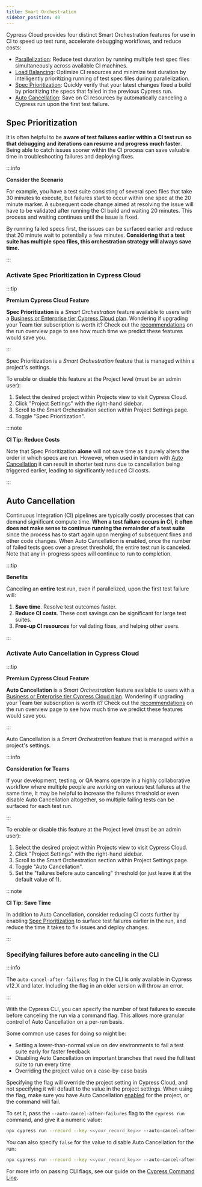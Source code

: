```yaml
---
title: Smart Orchestration
sidebar_position: 40
---
```


Cypress Cloud provides four distinct Smart Orchestration features for use in CI
to speed up test runs, accelerate debugging workflows, and reduce costs:

- [Parallelization](/guides/guides/parallelization): Reduce test duration by
  running multiple test spec files simultaneously across available CI machines.
- [Load Balancing](/guides/guides/parallelization#Balance-strategy): Optimize CI
  resources and minimize test duration by intelligently prioritizing running of
  test spec files during parallelization.
- [Spec Prioritization](#Spec-Prioritization): Quickly verify that your latest
  changes fixed a build by prioritizing the specs that failed in the previous
  Cypress run.
- [Auto Cancellation](#Auto-Cancellation): Save on CI resources by automatically
  canceling a Cypress run upon the first test failure.

## Spec Prioritization

It is often helpful to be **aware of test failures earlier within a CI test run
so that debugging and iterations can resume and progress much faster**. Being
able to catch issues sooner within the CI process can save valuable time in
troubleshooting failures and deploying fixes.

:::info

<strong>
  <Icon name="graduation-cap" /> Consider the Scenario
</strong>

For example, you have a test suite consisting of several spec files that take 30
minutes to execute, but failures start to occur within one spec at the 20 minute
marker. A subsequent code change aimed at resolving the issue will have to be
validated after running the CI build and waiting 20 minutes. This process and
waiting continues until the issue is fixed.

By running failed specs first, the issues can be surfaced earlier and reduce
that 20 minute wait to potentially a few minutes. **Considering that a test
suite has multiple spec files, this orchestration strategy will always save
time.**

:::

### Activate Spec Prioritization in Cypress Cloud

:::tip

<strong>
  <Icon name="star" /> Premium Cypress Cloud Feature
</strong>

**Spec Prioritization** is a _Smart Orchestration_ feature available to users
with a
[Business or Enterprise tier Cypress Cloud plan](https://cypress.io/pricing).
Wondering if upgrading your Team tier subscription is worth it? Check out the
[recommendations](/guides/cloud/runs#Recommendations) on the run overview page
to see how much time we predict these features would save you.

:::

Spec Prioritization is a _Smart Orchestration_ feature that is managed within a
project's settings.

To enable or disable this feature at the Project level (must be an admin user):

1. Select the desired project within Projects view to visit Cypress Cloud.
2. Click "Project Settings" with the right-hand sidebar.
3. Scroll to the Smart Orchestration section within Project Settings page.
4. Toggle "Spec Prioritization".

<DocsImage
  src="/img/guides/cloud/smart-orchestration/spec-prioritization-active.png"
  alt="Enable Spec Prioritization"
/>

:::note

<strong>CI Tip: Reduce Costs</strong>

Note that Spec Prioritization **alone** will not save time as it purely alters
the order in which specs are run. However, when used in tandem with
[Auto Cancellation](#Auto-Cancellation) it can result in shorter test runs due
to cancellation being triggered earlier, leading to significantly reduced CI
costs.

:::

## Auto Cancellation

Continuous Integration (CI) pipelines are typically costly processes that can
demand significant compute time. **When a test failure occurs in CI, it often
does not make sense to continue running the remainder of a test suite** since
the process has to start again upon merging of subsequent fixes and other code
changes. When Auto Cancellation is enabled, once the number of failed tests goes
over a preset threshold, the entire test run is canceled. Note that any
in-progress specs will continue to run to completion.

:::tip

<strong>
  <Icon name="check" /> Benefits
</strong>

Canceling an **entire** test run, even if parallelized, upon the first test
failure will:

1. **Save time**. Resolve test outcomes faster.
2. **Reduce CI costs**. These cost savings can be significant for large test
   suites.
3. **Free-up CI resources** for validating fixes, and helping other users.

:::

### Activate Auto Cancellation in Cypress Cloud

:::tip

<strong>
  <Icon name="star" /> Premium Cypress Cloud Feature
</strong>

**Auto Cancellation** is a _Smart Orchestration_ feature available to users with
a [Business or Enterprise tier Cypress Cloud plan](https://cypress.io/pricing).
Wondering if upgrading your Team tier subscription is worth it? Check out the
[recommendations](/guides/cloud/runs#Recommendations) on the run overview page
to see how much time we predict these features would save you.

:::

Auto Cancellation is a _Smart Orchestration_ feature that is managed within a
project's settings.

:::info

<strong>Consideration for Teams</strong>

If your development, testing, or QA teams operate in a highly collaborative
workflow where multiple people are working on various test failures at the same
time, it may be helpful to increase the failures threshold or even disable Auto
Cancellation altogether, so multiple failing tests can be surfaced for each test
run.

:::

To enable or disable this feature at the Project level (must be an admin user):

1. Select the desired project within Projects view to visit Cypress Cloud.
2. Click "Project Settings" with the right-hand sidebar.
3. Scroll to the Smart Orchestration section within Project Settings page.
4. Toggle "Auto Cancellation".
5. Set the "failures before auto canceling" threshold (or just leave it at the
   default value of 1).

<DocsImage
  src="/img/guides/cloud/smart-orchestration/auto-cancellation-active.png"
  alt="Enable Auto Cancellation"
/>

:::note

<strong>CI Tip: Save Time</strong>

In addition to Auto Cancellation, consider reducing CI costs further by enabling
[Spec Prioritization](#Spec-Prioritization) to surface test failures earlier in
the run, and reduce the time it takes to fix issues and deploy changes.

:::

### Specifying failures before auto canceling in the CLI

:::info

The `auto-cancel-after-failures` flag in the CLI is only available in Cypress
v12.X and later. Including the flag in an older version will throw an error.

:::

With the Cypress CLI, you can specify the number of test failures to execute
before canceling the run via a command flag. This allows more granular control
of Auto Cancellation on a per-run basis.

Some common use cases for doing so might be:

- Setting a lower-than-normal value on dev environments to fail a test suite
  early for faster feedback
- Disabling Auto Cancellation on important branches that need the full test
  suite to run every time
- Overriding the project value on a case-by-case basis

Specifying the flag will override the project setting in Cypress Cloud, and not
specifying it will default to the value in the project settings. When using the
flag, make sure you have Auto Cancellation
[enabled](#Activate-Auto-Cancellation-in-Cypress-Cloud) for the project, or the
command will fail.

To set it, pass the `--auto-cancel-after-failures` flag to the `cypress run`
command, and give it a numeric value:

```bash
npx cypress run --record --key <<your_record_key>> --auto-cancel-after-failures 1
```

You can also specify `false` for the value to disable Auto Cancellation for the
run:

```bash
npx cypress run --record --key <<your_record_key>> --auto-cancel-after-failure false
```

For more info on passing CLI flags, see our guide on the
[Cypress Command Line](/guides/guides/command-line).
